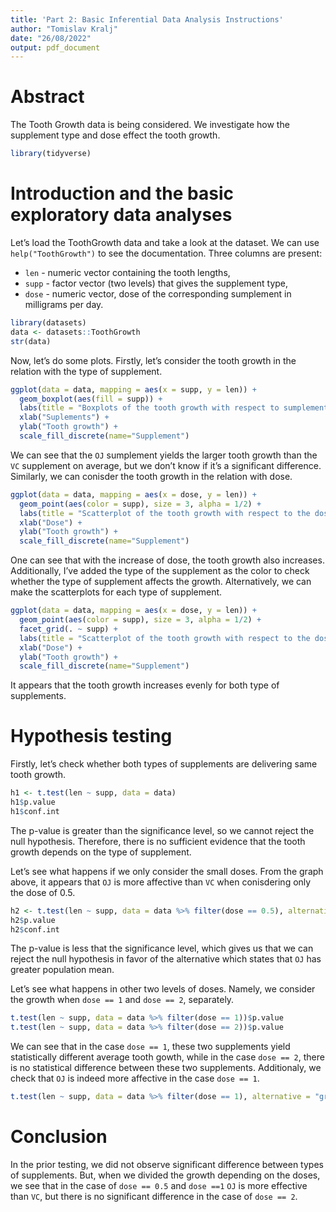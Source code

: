 ```yaml
---
title: 'Part 2: Basic Inferential Data Analysis Instructions'
author: "Tomislav Kralj"
date: "26/08/2022"
output: pdf_document
---
```


# Abstract

The Tooth Growth data is being considered. We investigate how the supplement type and dose effect the tooth growth. 

```r
library(tidyverse)
```

# Introduction and the basic exploratory data analyses

Let's load the ToothGrowth data and take a look at the dataset. We can use `help("ToothGrowth")` to see the documentation. Three columns are present: 

- `len` - numeric vector containing the tooth lengths,
- `supp` - factor vector (two levels) that gives the supplement type, 
- `dose` - numeric vector, dose of the corresponding sumplement in milligrams per day. 

```r
library(datasets)
data <- datasets::ToothGrowth
str(data)
```

Now, let's do some plots. Firstly, let's consider the tooth growth in the relation with the type of supplement. 

```r
ggplot(data = data, mapping = aes(x = supp, y = len)) +
  geom_boxplot(aes(fill = supp)) + 
  labs(title = "Boxplots of the tooth growth with respect to sumplements") + 
  xlab("Suplements") + 
  ylab("Tooth growth") + 
  scale_fill_discrete(name="Supplement")
```

We can see that the `OJ` sumplement yields the larger tooth growth than the `VC` supplement on average, but we don't know if it's a significant difference. Similarly, we can conisder the tooth growth in the relation with dose. 

```r
ggplot(data = data, mapping = aes(x = dose, y = len)) +
  geom_point(aes(color = supp), size = 3, alpha = 1/2) + 
  labs(title = "Scatterplot of the tooth growth with respect to the dose") + 
  xlab("Dose") + 
  ylab("Tooth growth") + 
  scale_fill_discrete(name="Supplement")
```

One can see that with the increase of dose, the tooth growth also increases. Additionally, I've added the type of the supplement as the color to check whether the type of supplement affects the growth. Alternatively, we can make the scatterplots for each type of supplement. 

```r
ggplot(data = data, mapping = aes(x = dose, y = len)) +
  geom_point(aes(color = supp), size = 3, alpha = 1/2) + 
  facet_grid(. ~ supp) + 
  labs(title = "Scatterplot of the tooth growth with respect to the dose") + 
  xlab("Dose") + 
  ylab("Tooth growth") + 
  scale_fill_discrete(name="Supplement")
```

It appears that the tooth growth increases evenly for both type of supplements. 

# Hypothesis testing

Firstly, let's check whether both types of supplements are delivering same tooth growth. 

```r
h1 <- t.test(len ~ supp, data = data)
h1$p.value
h1$conf.int
```

The p-value is greater than the significance level, so we cannot reject the null hypothesis. Therefore, there is no sufficient evidence that the tooth growth depends on the type of supplement. 

Let's see what happens if we only consider the small doses. From the graph above, it appears that `OJ` is more affective than `VC` when conisdering only the dose of $0.5$. 

```r
h2 <- t.test(len ~ supp, data = data %>% filter(dose == 0.5), alternative = "greater")
h2$p.value
h2$conf.int
```

The p-value is less that the significance level, which gives us that we can reject the null hypothesis in favor of the alternative which states that `OJ` has greater population mean. 

Let's see what happens in other two levels of doses. Namely, we consider the growth when `dose == 1` and `dose == 2`, separately. 

```r
t.test(len ~ supp, data = data %>% filter(dose == 1))$p.value
t.test(len ~ supp, data = data %>% filter(dose == 2))$p.value
```

We can see that in the case `dose == 1`, these two supplements yield statistically different average tooth gowth, while in the case `dose == 2`, there is no statistical difference between these two supplements. Additionaly, we check that `OJ` is indeed more affective in the case `dose == 1`. 

```r
t.test(len ~ supp, data = data %>% filter(dose == 1), alternative = "greater")$p.value
```

# Conclusion

In the prior testing, we did not observe significant difference between types of supplements. But, when we divided the growth depending on the doses, we see that in the case of `dose == 0.5` and `dose ==1` `OJ` is more effective than `VC`, but there is no significant difference in the case of `dose == 2`. 